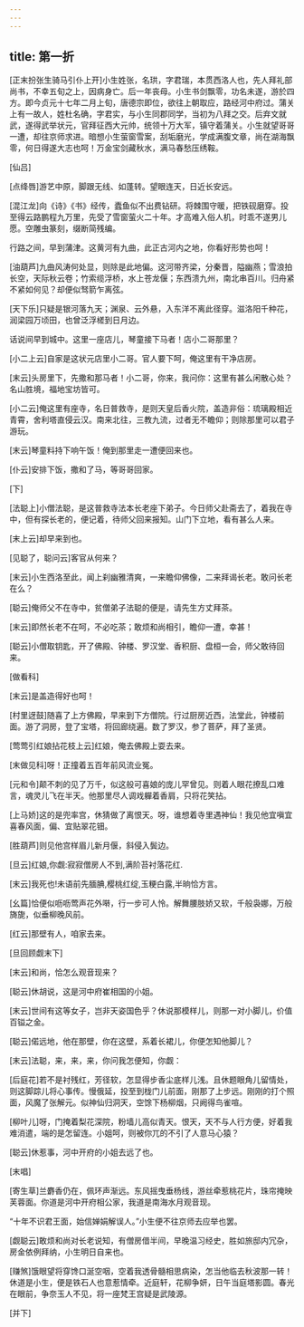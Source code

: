 ```yaml
---
---
---
```

title: 第一折
---

[正末扮张生骑马引仆上开]小生姓张，名珙，字君瑞，本贯西洛人也，先人拜礼部尚书，不幸五旬之上，因病身亡。后一年丧母。小生书剑飘零，功名未遂，游於四方。即今贞元十七年二月上旬，唐德宗即位，欲往上朝取应，路经河中府过。蒲关上有一故人，姓杜名确，字君实，与小生同郡同学，当初为八拜之交。后弃文就武，遂得武举状元，官拜征西大元帅，统领十万大军，镇守着蒲关。小生就望哥哥一遭，却往京师求进。暗想小生萤窗雪案，刮垢磨光，学成满腹文章，尚在湖海飘零，何日得遂大志也呵！万金宝剑藏秋水，满马春愁压绣鞍。

[仙吕]

[点绛唇]游艺中原，脚跟无线、如蓬转。望眼连天，日近长安远。

[混江龙]向《诗》《书》经传，蠹鱼似不出费钻研。将棘围守暖，把铁砚磨穿。投至得云路鹏程九万里，先受了雪窗萤火二十年。才高难入俗人机，时乖不遂男儿愿。空雕虫篆刻，缀断简残编。

行路之间，早到蒲津。这黄河有九曲，此正古河内之地，你看好形势也呵！

[油葫芦]九曲风涛何处显，则除是此地偏。这河带齐梁，分秦晋，隘幽燕；雪浪拍长空，天际秋云卷；竹索缆浮桥，水上苍龙偃；东西溃九州，南北串百川。归舟紧不紧如何见？却便似驽箭乍离弦。

[天下乐]只疑是银河落九天；渊泉、云外悬，入东洋不离此径穿。滋洛阳千种花，润梁园万顷田，也曾泛浮槎到日月边。

话说间早到城中。这里一座店儿，琴童接下马者！店小二哥那里？

[小二上云]自家是这状元店里小二哥。官人要下呵，俺这里有干净店房。

[末云]头房里下，先撒和那马者！小二哥，你来，我问你：这里有甚么闲散心处？名山胜境，福地宝坊皆可。

[小二云]俺这里有座寺，名日普救寺，是则天皇后香火院，盖造非俗：琉璃殿相近青霄，舍利塔直侵云汉。南来北往，三教九流，过者无不瞻仰；则除那里可以君子游玩。

[末云]琴童料持下响午饭！俺到那里走一遭便回来也。

[仆云]安排下饭，撒和了马，等哥哥回家。

[下]

[法聪上]小僧法聪，是这普救寺法本长老座下弟子。今日师父赴斋去了，着我在寺中，但有探长老的，便记着，待师父回来报知。山门下立地，看有甚么人来。

[末上云]却早来到也。

[见聪了，聪问云]客官从何来？

[末云]小生西洛至此，闻上刹幽雅清爽，一来瞻仰佛像，二来拜谒长老。敢问长老在么？

[聪云]俺师父不在寺中，贫僧弟子法聪的便是，请先生方丈拜茶。

[末云]即然长老不在呵，不必吃茶；敢烦和尚相引，瞻仰一遭，幸甚！

[聪云]小僧取钥匙，开了佛殿、钟楼、罗汉堂、香积厨、盘桓一会，师父敢待回来。

[做看科]

[末云]是盖造得好也呵！

[村里迓鼓]随喜了上方佛殿，早来到下方僧院。行过厨房近西，法堂此，钟楼前面。游了洞房，登了宝塔，将回廊绕遍。数了罗汉，参了菩萨，拜了圣贤。

[莺莺引红娘拈花枝上云]红娘，俺去佛殿上耍去来。

[末做见科]呀！正撞着五百年前风流业冤。

[元和令]颠不刺的见了万千，似这般可喜娘的庞儿罕曾见。则着人眼花撩乱口难言，魂灵儿飞在半天。他那里尽人调戏軃着香肩，只将花笑拈。

[上马娇]这的是兜率宫，休猜做了离恨天。呀，谁想着寺里遇神仙！我见他宜嗔宜喜春风面，偏、宜贴翠花钿。

[胜葫芦]则见他宫样眉儿新月偃，斜侵入鬓边。

[旦云]红娘,你觑:寂寂僧房人不到,满阶苔衬落花红.

[末云]我死也!未语前先腼腆,樱桃红绽,玉粳白露,半晌恰方言。

[幺篇]恰便似呖呖莺声花外啭，行一步可人怜。解舞腰肢娇又软，千般袅娜，万般旖旎，似垂柳晚风前。

[红云]那壁有人，咱家去来。

[旦回顾觑末下]

[末云]和尚，恰怎么观音现来？

[聪云]休胡说，这是河中府崔相国的小姐。

[末云]世间有这等女子，岂非天姿国色乎？休说那模样儿，则那一对小脚儿，价值百镒之金。

[聪云]偌远地，他在那壁，你在这壁，系着长裙儿，你便怎知他脚儿？

[末云]法聪，来，来，来，你问我怎便知，你觑：

[后庭花]若不是衬残红，芳径软，怎显得步香尘底样儿浅。且休题眼角儿留情处，则这脚踪儿将心事传。慢俄延，投至到栊门儿前面，刚那了上步远。刚刚的打个照面，风魔了张解元。似神仙归洞天，空馀下杨柳烟，只阙得鸟雀喧。

[柳叶儿]呀，门掩着梨花深院，粉墙儿高似青天。恨天，天不与人行方便，好着我难消遣，端的是怎留连。小姐呵，则被你兀的不引了人意马心猿？

[聪云]休惹事，河中开府的小姐去远了也。

[末唱]

[寄生草]兰麝香仍在，佩环声渐远。东风摇曳垂杨线，游丝牵惹桃花片，珠帘掩映芙蓉面。你道是河中开府相公家，我道是南海水月观音现。

“十年不识君王面，始信婵娟解误人。”小生便不往京师去应举也罢。

[觑聪云]敢烦和尚对长老说知，有僧房借半间，早晚温习经史，胜如旅邸内冗杂，房金依例拜纳，小生明日自来也。

[赚煞]饿眼望将穿馋口涎空咽，空着我透骨髓相思病染，怎当他临去秋波那一转！休道是小生，便是铁石人也意惹情牵。近庭轩，花柳争妍，日午当庭塔影圆。春光在眼前，争奈玉人不见，将一座梵王宫疑是武陵源。

[并下]